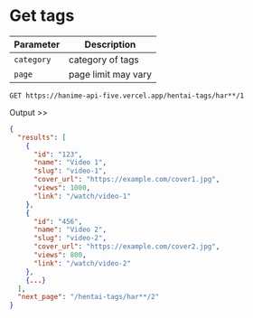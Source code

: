 # Get tags

| Parameter  | Description         |
| ---------- | ------------------- |
| `category` | category of tags    |
| `page`     | page limit may vary |

```
GET https://hanime-api-five.vercel.app/hentai-tags/har**/1
```

Output >>

```json
{
  "results": [
    {
      "id": "123",
      "name": "Video 1",
      "slug": "video-1",
      "cover_url": "https://example.com/cover1.jpg",
      "views": 1000,
      "link": "/watch/video-1"
    },
    {
      "id": "456",
      "name": "Video 2",
      "slug": "video-2",
      "cover_url": "https://example.com/cover2.jpg",
      "views": 800,
      "link": "/watch/video-2"
    },
    {...}
  ],
  "next_page": "/hentai-tags/har**/2"
}

```
